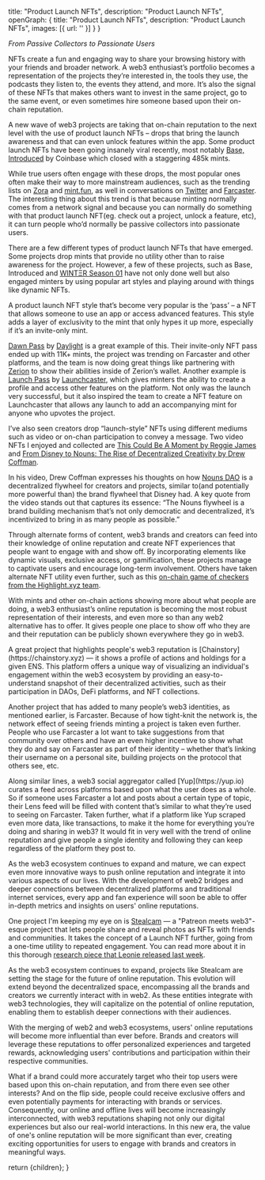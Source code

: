 
  title: "Product Launch NFTs",
  description: "Product Launch NFTs",
  openGraph: {
    title: "Product Launch NFTs",
    description: "Product Launch NFTs",
    images: [{ url: '' }]
  }
}

_From Passive Collectors to Passionate Users_

NFTs create a fun and engaging way to share your browsing history with your friends and broader network. A web3 enthusiast’s portfolio becomes a representation of the projects they’re interested in, the tools they use, the podcasts they listen to, the events they attend, and more. It’s also the signal of these NFTs that makes others want to invest in the same project, go to the same event, or even sometimes hire someone based upon their on-chain reputation.

A new wave of web3 projects are taking that on-chain reputation to the next level with the use of product launch NFTs – drops that bring the launch awareness and that can even unlock features within the app. Some product launch NFTs have been going insanely viral recently, most notably [Base, Introduced](https://zora.co/collections/0xd4307e0acd12cf46fd6cf93bc264f5d5d1598792) by Coinbase which closed with a staggering 485k mints. 

While true users often engage with these drops, the most popular ones often make their way to more mainstream audiences, such as the trending lists on [Zora](https://zora.co) and [mint.fun](https://mint.fun), as well in conversations on [Twitter](https://twitter.com) and [Farcaster](https://warpcast.com). The interesting thing about this trend is that because minting normally comes from a network signal and because you can normally do something with that product launch NFT(eg. check out a project, unlock a feature, etc), it can turn people who’d normally be passive collectors into passionate users.

There are a few different types of product launch NFTs that have emerged. Some projects drop mints that provide no utility other than to raise awareness for the project. However, a few of these projects, such as Base, Introduced and [WINTΞR Season 01](https://opensea.io/collection/wintksr-seasons) have not only done well but also engaged minters by using popular art styles and playing around with things like dynamic NFTs.

A product launch NFT style that’s become very popular is the ‘pass’ – a NFT that allows someone to use an app or access advanced features. This style adds a layer of exclusivity to the mint that only hypes it up more, especially if it’s an invite-only mint. 

[Dawn Pass](https://opensea.io/collection/dawn-pass-by-daylight) by [Daylight](https://daylight.xyz) is a great example of this. Their invite-only NFT pass ended up with 11K+ mints, the project was trending on Farcaster and other platforms, and the team is now doing great things like partnering with [Zerion](https://zerion.io/) to show their abilities inside of Zerion’s wallet. Another example is [Launch Pass](https://www.launchcaster.xyz/launchpass) by [Launchcaster](https://www.launchcaster.xyz/), which gives minters the ability to create a profile and access other features on the platform. Not only was the launch very successful, but it also inspired the team to create a NFT feature on Launchcaster that allows any launch to add an accompanying mint for anyone who upvotes the project.

I’ve also seen creators drop “launch-style” NFTs using different mediums such as video or on-chan participation to convey a message. Two video NFTs I enjoyed and collected are [This Could Be A Moment by Reggie James](https://opensea.io/assets/ethereum/0x2afc7e19c52a7fbd219744b1dc97e3bb605a0e93/62) and [From Disney to Nouns: The Rise of Decentralized Creativity by Drew Coffman](https://opensea.io/assets/ethereum/0x024c14ca63ff1ab594a76579bf5c35fe030b16c4/18). 

In his video, Drew Coffman expresses his thoughts on how [Nouns DAO](https://nouns.wtf/) is a decentralized flywheel for creators and projects, similar to(and potentially more powerful than) the brand flywheel that Disney had. A key quote from the video stands out that captures its essence: “The Nouns flywheel is a brand building mechanism that’s not only democratic and decentralized, it’s incentivized to bring in as many people as possible.”

Through alternate forms of content, web3 brands and creators can feed into their knowledge of online reputation and create NFT experiences that people want to engage with and show off. By incorporating elements like dynamic visuals, exclusive access, or gamification, these projects manage to captivate users and encourage long-term involvement. Others have taken alternate NFT utility even further, such as this [on-chain game of checkers from the Highlight.xyz team](https://opensea.io/assets/ethereum/0x67e118689f7655b06fce49b5c0e0b8ee1b08b0c1/11).

With mints and other on-chain actions showing more about what people are doing, a web3 enthusiast’s online reputation is becoming the most robust representation of their interests, and even more so than any web2 alternative has to offer. It gives people one place to show off who they are and their reputation can be publicly shown everywhere they go in web3.

<CldImage src="media/ChainstoryScreenshot.png" alt="Chainstory screenshot" width="700" height="700" className="p-2 pt-0" />
A great project that highlights people's web3 reputation is [Chainstory](https://chainstory.xyz) — it shows a profile of actions and holdings for a given ENS. This platform offers a unique way of visualizing an individual's engagement within the web3 ecosystem by providing an easy-to-understand snapshot of their decentralized activities, such as their participation in DAOs, DeFi platforms, and NFT collections.

Another project that has added to many people’s web3 identities, as mentioned earlier, is Farcaster. Because of how tight-knit the network is, the network effect of seeing friends minting a project is taken even further. People who use Farcaster a lot want to take suggestions from that community over others and have an even higher incentive to show what they do and say on Farcaster as part of their identity – whether that’s linking their username on a personal site, building projects on the protocol that others see, etc.

<CldImage src="media/YupScreenshot.png" alt="Yup screenshot" width="700" height="700" className="p-2 pt-0" />
Along similar lines, a web3 social aggregator called [Yup](https://yup.io) curates a feed across platforms based upon what the user does as a whole. So if someone uses Farcaster a lot and posts about a certain type of topic, their Lens feed will be filled with content that’s similar to what they’re used to seeing on Farcaster. Taken further, what if a platform like Yup scraped even more data, like transactions, to make it the home for everything you’re doing and sharing in web3? It would fit in very well with the trend of online reputation and give people a single identity and following they can keep regardless of the platform they post to.

As the web3 ecosystem continues to expand and mature, we can expect even more innovative ways to push online reputation and integrate it into various aspects of our lives. With the development of web2 bridges and deeper connections between decentralized platforms and traditional internet services, every app and fan experience will soon be able to offer in-depth metrics and insights on users' online reputations.

One project I'm keeping my eye on is [Stealcam](https://stealcam.com) — a "Patreon meets web3"-esque project that lets people share and reveal photos as NFTs with friends and communities. It takes the concept of a Launch NFT further, going from a one-time utility to repeated engagement. You can read more about it in this thorough [research piece that Leonie released last week](https://nonieengel.substack.com/p/new-pixels-on-the-block).

As the web3 ecosystem continues to expand, projects like Stealcam are setting the stage for the future of online reputation. This evolution will extend beyond the decentralized space, encompassing all the brands and creators we currently interact with in web2. As these entities integrate with web3 technologies, they will capitalize on the potential of online reputation, enabling them to establish deeper connections with their audiences.

With the merging of web2 and web3 ecosystems, users' online reputations will become more influential than ever before. Brands and creators will leverage these reputations to offer personalized experiences and targeted rewards, acknowledging users' contributions and participation within their respective communities. 

What if a brand could more accurately target who their top users were based upon this on-chain reputation, and from there even see other interests? And on the flip side, people could receive exclusive offers and even potentially payments for interacting with brands or services. Consequently, our online and offline lives will become increasingly interconnected, with web3 reputations shaping not only our digital experiences but also our real-world interactions. In this new era, the value of one's online reputation will be more significant than ever, creating exciting opportunities for users to engage with brands and creators in meaningful ways.

  return <MdxLayout>{children}</MdxLayout>;
}